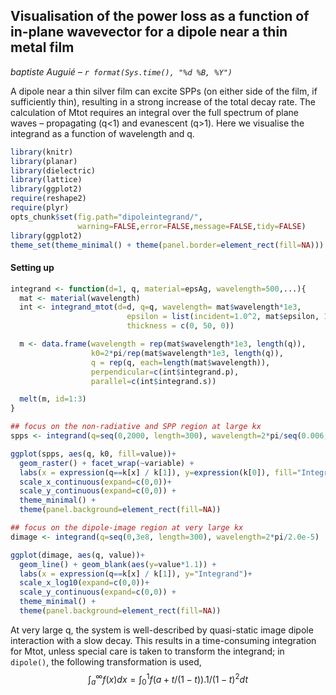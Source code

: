 ## Visualisation of the power loss as a function of in-plane wavevector for a dipole near a thin metal film
_baptiste Auguié -- `r format(Sys.time(), "%d %B, %Y")`_

A dipole near a thin silver film can excite SPPs (on either side of the film, if sufficiently thin), resulting in a strong increase of the total decay rate. The calculation of Mtot requires an integral over the full spectrum of plane waves -- propagating (q<1) and evanescent (q>1). Here we visualise the integrand as a function of wavelength and q. 

```r
library(knitr)
library(planar)
library(dielectric)
library(lattice)
library(ggplot2)
require(reshape2)
require(plyr)
opts_chunk$set(fig.path="dipoleintegrand/", 
               warning=FALSE,error=FALSE,message=FALSE,tidy=FALSE)
library(ggplot2)
theme_set(theme_minimal() + theme(panel.border=element_rect(fill=NA)))
```

#### Setting up

```r

integrand <- function(d=1, q, material=epsAg, wavelength=500,...){
  mat <- material(wavelength)
  int <- integrand_mtot(d=d, q=q, wavelength= mat$wavelength*1e3,
                          epsilon = list(incident=1.0^2, mat$epsilon, 1.0^2),
                          thickness = c(0, 50, 0))

  m <- data.frame(wavelength = rep(mat$wavelength*1e3, length(q)),
                  k0=2*pi/rep(mat$wavelength*1e3, length(q)),
                  q = rep(q, each=length(mat$wavelength)),
                  perpendicular=c(int$integrand.p),
                  parallel=c(int$integrand.s))

  melt(m, id=1:3)
}

## focus on the non-radiative and SPP region at large kx
spps <- integrand(q=seq(0,2000, length=300), wavelength=2*pi/seq(0.006, 0.03, length=300))

ggplot(spps, aes(q, k0, fill=value))+
  geom_raster() + facet_wrap(~variable) +
  labs(x = expression(q==k[x] / k[1]), y=expression(k[0]), fill="Integrand")+
  scale_x_continuous(expand=c(0,0))+
  scale_y_continuous(expand=c(0,0)) + 
  theme_minimal() + 
  theme(panel.background=element_rect(fill=NA))

## focus on the dipole-image region at very large kx
dimage <- integrand(q=seq(0,3e8, length=300), wavelength=2*pi/2.0e-5)

ggplot(dimage, aes(q, value))+
  geom_line() + geom_blank(aes(y=value*1.1)) +
  labs(x = expression(q==k[x] / k[1]), y="Integrand")+
  scale_x_log10(expand=c(0,0))+
  scale_y_continuous(expand=c(0,0)) + 
  theme_minimal() + 
  theme(panel.background=element_rect(fill=NA))

```

At very large q, the system is well-described by quasi-static image dipole interaction with a slow decay. This results in a time-consuming integration for Mtot, unless special care is taken to transform the integrand; in `dipole()`, the following transformation is used, $$\int_a^\infty f(x)dx = \int_0^1 f(a + t/(1-t)). 1 / (1-t)^2 dt$$
